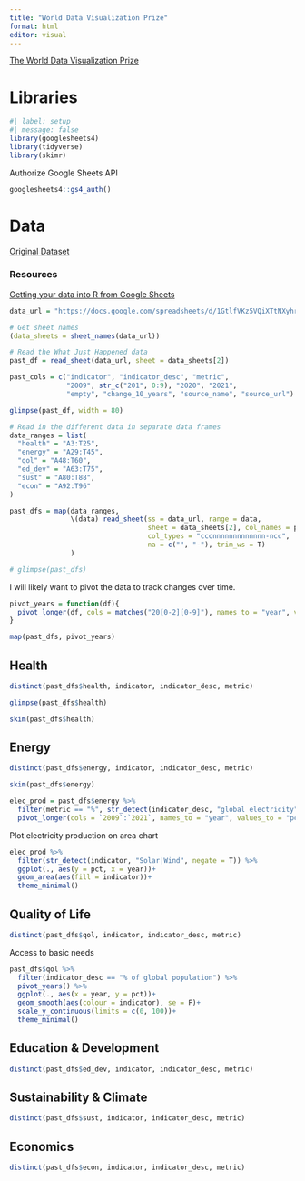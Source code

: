 ```yaml
---
title: "World Data Visualization Prize"
format: html
editor: visual
---
```


[The World Data Visualization Prize](https://wdvp.worldgovernmentsummit.org/)

# Libraries

```r
#| label: setup
#| message: false
library(googlesheets4)
library(tidyverse)
library(skimr)
```

Authorize Google Sheets API

```r
googlesheets4::gs4_auth()
```

# Data

[Original Dataset](https://geni.us/WDVPdata/)

### Resources

[Getting your data into R from Google Sheets](https://arbor-analytics.com/post/getting-your-data-into-r-from-google-sheets/)

```r
data_url = "https://docs.google.com/spreadsheets/d/1GtlfVKz5VQiXTtNXyhr_xyt1sr5Bngi_ITWOSuFisWc/edit#gid=1693068612"

# Get sheet names
(data_sheets = sheet_names(data_url))

```

```r

# Read the What Just Happened data
past_df = read_sheet(data_url, sheet = data_sheets[2])

past_cols = c("indicator", "indicator_desc", "metric", 
              "2009", str_c("201", 0:9), "2020", "2021", 
              "empty", "change_10_years", "source_name", "source_url")
```

```r
glimpse(past_df, width = 80)
```

```r
# Read in the different data in separate data frames
data_ranges = list(
  "health" = "A3:T25",
  "energy" = "A29:T45",
  "qol" = "A48:T60",
  "ed_dev" = "A63:T75",
  "sust" = "A80:T88",
  "econ" = "A92:T96"
)

past_dfs = map(data_ranges, 
               \(data) read_sheet(ss = data_url, range = data, 
                                  sheet = data_sheets[2], col_names = past_cols, 
                                  col_types = "cccnnnnnnnnnnnnn-ncc", 
                                  na = c("", "-"), trim_ws = T)
               )

# glimpse(past_dfs)
```

I will likely want to pivot the data to track changes over time.

```r
pivot_years = function(df){
  pivot_longer(df, cols = matches("20[0-2][0-9]"), names_to = "year", values_to = "pct", names_transform = list(year = as.integer))
}

map(past_dfs, pivot_years)
```


## Health

```r
distinct(past_dfs$health, indicator, indicator_desc, metric)
```


```r
glimpse(past_dfs$health)
```

```r
skim(past_dfs$health)
```

## Energy

```r
distinct(past_dfs$energy, indicator, indicator_desc, metric)
```




```r
skim(past_dfs$energy)
```

```r
elec_prod = past_dfs$energy %>% 
  filter(metric == "%", str_detect(indicator_desc, "global electricity")) %>% 
  pivot_longer(cols = `2009`:`2021`, names_to = "year", values_to = "pct", names_transform = list(year = as.integer))
```

Plot electricity production on area chart

```r
elec_prod %>% 
  filter(str_detect(indicator, "Solar|Wind", negate = T)) %>% 
  ggplot(., aes(y = pct, x = year))+
  geom_area(aes(fill = indicator))+
  theme_minimal()
```

## Quality of Life

```r
distinct(past_dfs$qol, indicator, indicator_desc, metric)
```

Access to basic needs

```r
past_dfs$qol %>% 
  filter(indicator_desc == "% of global population") %>% 
  pivot_years() %>% 
  ggplot(., aes(x = year, y = pct))+
  geom_smooth(aes(colour = indicator), se = F)+
  scale_y_continuous(limits = c(0, 100))+
  theme_minimal()

```



## Education & Development

```r
distinct(past_dfs$ed_dev, indicator, indicator_desc, metric)
```


## Sustainability & Climate

```r
distinct(past_dfs$sust, indicator, indicator_desc, metric)
```


## Economics

```r
distinct(past_dfs$econ, indicator, indicator_desc, metric)
```


